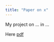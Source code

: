 ```yaml
---
title: "Paper on x"
---
```


My project on ... in ...

Here [pdf](Assignment Minorities in the Media - Nora Theresa Koch.pdf)

